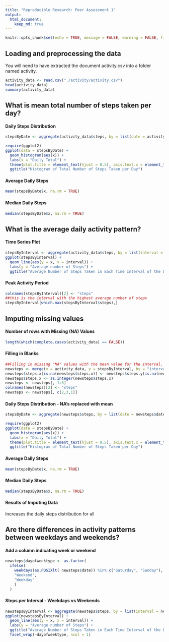 ```yaml
---
title: "Reproducible Research: Peer Assessment 1"
output: 
  html_document:
    keep_md: true
---
```


```r
knitr::opts_chunk$set(echo = TRUE, message = FALSE, warning = FALSE, fig.path='figures\\')
```

## Loading and preprocessing the data
You will need to have extracted the document activity.csv into a folder named activity.

```r
activity_data <- read.csv("./activity/activity.csv")
head(activity_data)
summary(activity_data)
```


## What is mean total number of steps taken per day?

#### Daily Steps Distribution
```r
stepsByDate <- aggregate(activity_data$steps, by = list(date = activity_data$date), FUN = sum )

require(ggplot2)
ggplot(data = stepsByDate) + 
  geom_histogram(aes(x)) +
  labs(x = "Daily Total") + 
  theme(plot.title = element_text(hjust = 0.5), axis.text.x = element_text(angle = 90, hjust = 0.8, vjust = 0.4)) +
  ggtitle("Histogram of Total Number of Steps Taken per Day")


```
#### Average Daily Steps
```r
mean(stepsByDate$x, na.rm = TRUE)
```

#### Median Daily Steps
```r
median(stepsByDate$x, na.rm = TRUE)
```


## What is the average daily activity pattern?

#### Time Series Plot
```r
stepsByInterval <- aggregate(activity_data$steps, by = list(interval = activity_data$interval), FUN = mean, na.rm = TRUE)
ggplot(stepsByInterval) +
  geom_line(aes(y = x, x = interval)) +
  labs(y = "Average number of Steps") +
  ggtitle("Average Number of Steps Taken in Each Time Interval of the Day")
```

#### Peak Activity Period

```r
colnames(stepsByInterval)[2] <- "steps"
##this is the interval with the highest average number of steps
stepsByInterval[which.max(stepsByInterval$steps),]
```
## Imputing missing values

#### Number of rows with Missing (NA) Values
```r
length(which(complete.cases(activity_data) == FALSE))
```

#### Filling in Blanks
```r
##Filling in missing "NA" values with the mean value for the interval.
newsteps <- merge(x = activity_data, y = stepsByInterval, by = "interval", all.x = TRUE)
newsteps$steps.x[is.na(newsteps$steps.x)] <- newsteps$steps.y[is.na(newsteps$steps.x)]
newsteps$steps.x <- as.integer(newsteps$steps.x)
newsteps <- newsteps[, 1:3]
colnames(newsteps)[2] <- "steps"
newsteps <- newsteps[, c(2,3,1)]
```

#### Daily Steps Distribution - NA's replaced with mean
```r
stepsByDate <- aggregate(newsteps$steps, by = list(date = newsteps$date), FUN = sum )

require(ggplot2)
ggplot(data = stepsByDate) + 
  geom_histogram(aes(x)) +
  labs(x = "Daily Total") + 
  theme(plot.title = element_text(hjust = 0.5), axis.text.x = element_text(angle = 90, hjust = 0.8, vjust = 0.4)) +
  ggtitle("Histogram of Total Number of Steps Taken per Day")
```
#### Average Daily Steps
```r
mean(stepsByDate$x, na.rm = TRUE)
```

#### Median Daily Steps
```r
median(stepsByDate$x, na.rm = TRUE)
```
#### Results of Imputing Data
Increases the daily steps distribution for all

## Are there differences in activity patterns between weekdays and weekends?
#### Add a column indicating week or weekend
```r
newsteps$dayofweektype <- as.factor(
  ifelse(
    weekdays(as.POSIXlt( newsteps$date)) %in% c("Saturday", "Sunday"), 
    "Weekend", 
    "Weekday"
    )
  )
```

#### Steps per Interval - Weekdays vs Weekends 
```r
newstepsByInterval <- aggregate(newsteps$steps, by = list(interval = newsteps$interval, dayofweektype = newsteps$dayofweektype), FUN = mean, na.rm = TRUE)
ggplot(newstepsByInterval) +
  geom_line(aes(y = x, x = interval)) +
  labs(y = "Average number of Steps") +
  ggtitle("Average Number of Steps Taken in Each Time Interval of the Day") +
  facet_wrap(~dayofweektype, ncol = 1)
```

